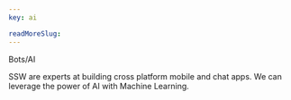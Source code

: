 ```yaml
---
key: ai

readMoreSlug: 
---
```


Bots/AI

SSW are experts at building cross platform mobile and chat apps. We can leverage the power of AI with Machine Learning.
